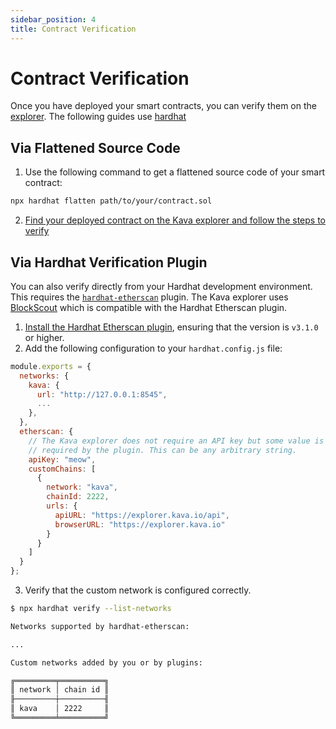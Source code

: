 ```yaml
---
sidebar_position: 4
title: Contract Verification
---
```


# Contract Verification

Once you have deployed your smart contracts, you can verify them on the
[explorer]. The following guides use [hardhat]

## Via Flattened Source Code

1. Use the following command to get a flattened source code of your smart contract:

```bash
npx hardhat flatten path/to/your/contract.sol
```

2. [Find your deployed contract on the Kava explorer and follow the steps to verify][blockscout-verify]

## Via Hardhat Verification Plugin

You can also verify directly from your Hardhat development environment. This
requires the [`hardhat-etherscan`][hardhat-etherscan] plugin. The Kava explorer uses [BlockScout]
which is compatible with the Hardhat Etherscan plugin.

1. [Install the Hardhat Etherscan plugin][hardhat-etherscan], ensuring
   that the version is `v3.1.0` or higher.
2. Add the following configuration to your `hardhat.config.js` file:

```js
module.exports = {
  networks: {
    kava: {
      url: "http://127.0.0.1:8545",
      ...
    },
  },
  etherscan: {
    // The Kava explorer does not require an API key but some value is still
    // required by the plugin. This can be any arbitrary string.
    apiKey: "meow",
    customChains: [
      {
        network: "kava",
        chainId: 2222,
        urls: {
          apiURL: "https://explorer.kava.io/api",
          browserURL: "https://explorer.kava.io"
        }
      }
    ]
  }
};
```

3. Verify that the custom network is configured correctly.

```bash
$ npx hardhat verify --list-networks

Networks supported by hardhat-etherscan:

...

Custom networks added by you or by plugins:

╔═════════╤══════════╗
║ network │ chain id ║
╟─────────┼──────────╢
║ kava    │ 2222     ║
╚═════════╧══════════╝
```

[explorer]: https://explorer.kava.io
[hardhat]: https://hardhat.org/
[hardhat-etherscan]: https://hardhat.org/plugins/nomiclabs-hardhat-etherscan
[blockscout]: https://github.com/blockscout/blockscout
[blockscout-verify]: https://docs.blockscout.com/for-users/verifying-a-smart-contract

